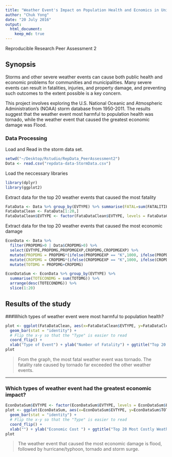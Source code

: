 ```yaml
---
title: "Weather Event's Impact on Population Health and Ecnomics in United States of America"
author: "Chuk Yong"
date: "20 July 2016"
output:
  html_document:
    keep_md: true
---
```


Reproducible Research Peer Assessment 2

## Synopsis
Storms and other severe weather events can cause both public health and economic problems for communities and municipalities. Many severe events can result in fatalities, injuries, and property damage, and preventing such outcomes to the extent possible is a key concern.

This project involves exploring the U.S. National Oceanic and Atmospheric Administration's (NOAA) storm database from 1950-2011.  The results suggest that the weather event most harmful to population health was tornado, while the weather event that caused the greatest economic damage was Flood.

### Data Processing

Load and Read in the storm data set.
```r
setwd("~/Desktop/Rstudio/RepData_PeerAssessment2")
Data <- read.csv("repdata-data-StormData.csv")
```

Load the neccessary libraries
```r
library(dplyr)
library(ggplot2)
```

Extract data for the top 20 weather events that caused the most fatality
```r
FataData <- Data %>% group_by(EVTYPE) %>% summarise(FATAL=sum(FATALITIES)+sum(INJURIES)) %>% arrange(desc(FATAL))
FataDataClean <- FataData[1:20,]
FataDataClean$EVTYPE <- factor(FataDataClean$EVTYPE, levels = FataDataClean$EVTYPE[order(FataDataClean$FATAL)])
```

Extract data for the top 20 weather events that caused the most economic damage

```r
EconData <- Data %>%
  filter(PROPDMG>0 | Data$CROPDMG>0) %>%
  select(EVTYPE,PROPDMG,PROPDMGEXP,CROPDMG,CROPDMGEXP) %>%
  mutate(PROPDMG = PROPDMG*(ifelse(PROPDMGEXP == "K",1000, ifelse(PROPDMGEXP == "M",1000000,ifelse(PROPDMGEXP == "B",1000000000,1))))) %>%
  mutate(CROPDMG = CROPDMG*(ifelse(CROPDMGEXP == "K",1000, ifelse(CROPDMGEXP == "M",1000000,ifelse(CROPDMGEXP == "B",1000000000,1))))) %>%
  mutate(TOTDMG = PROPDMG+CROPDMG)

EconDataSum <- EconData %>% group_by(EVTYPE) %>% 
  summarise(TOTECONDMG = sum(TOTDMG)) %>%
  arrange(desc(TOTECONDMG)) %>%
  slice(1:20)
```

## Results of the study

###Which types of weather event were most harmful to population health?

```r
plot <- ggplot(FataDataClean, aes(x=FataDataClean$EVTYPE, y=FataDataClean$FATAL)) +
  geom_bar(stat = "identity") + 
  # Flip the x-y so that the "Type" is easier to read
  coord_flip() +
  xlab("Type of Event") + ylab("Number of Fatality") + ggtitle("Top 20 Fatal Weather Events in the United States")
plot
```

> From the graph, the most fatal weather event was tornado. The fatality rate caused by tornado far exceeded the other weather events.

----------------------------------------------------------

### Which types of weather event had the greatest economic impact?

```r
EconDataSum$EVTYPE <- factor(EconDataSum$EVTYPE, levels = EconDataSum$EVTYPE[order(EconDataSum$TOTECONDMG)])
plot <- ggplot(EconDataSum, aes(x=EconDataSum$EVTYPE, y=EconDataSum$TOTECONDMG)) +
  geom_bar(stat = "identity") +
  # Flip the x-y so that the "Type" is easier to read
  coord_flip() + 
  xlab("") + ylab("Economic Cost ") + ggtitle("Top 20 Most Costly Weather Events (USA)")
plot

```

> The weather event that caused the most economic damage is flood, followed by hurricane/typhoon, tornado and storm surge.
